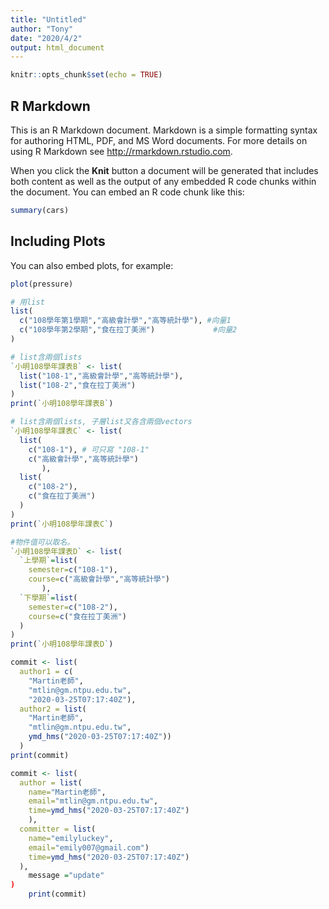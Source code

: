 ```yaml
---
title: "Untitled"
author: "Tony"
date: "2020/4/2"
output: html_document
---
```


```r
knitr::opts_chunk$set(echo = TRUE)
```

## R Markdown

This is an R Markdown document. Markdown is a simple formatting syntax for authoring HTML, PDF, and MS Word documents. For more details on using R Markdown see <http://rmarkdown.rstudio.com>.

When you click the **Knit** button a document will be generated that includes both content as well as the output of any embedded R code chunks within the document. You can embed an R code chunk like this:

```r
summary(cars)
```

## Including Plots

You can also embed plots, for example:

```r
plot(pressure)
```

```r
# 用list
list(
  c("108學年第1學期","高級會計學","高等統計學"), #向量1
  c("108學年第2學期","食在拉丁美洲")             #向量2
)  
```

```r
# list含兩個lists
`小明108學年課表B` <- list(
  list("108-1","高級會計學","高等統計學"),
  list("108-2","食在拉丁美洲")
)
print(`小明108學年課表B`)
```

```r
# list含兩個lists, 子層list又各含兩個vectors
`小明108學年課表C` <- list(
  list(
    c("108-1"), # 可只寫 "108-1"
    c("高級會計學","高等統計學")
       ),
  list(
    c("108-2"),
    c("食在拉丁美洲")
  )
)
print(`小明108學年課表C`)
```

```r
#物件值可以取名。
`小明108學年課表D` <- list(
  `上學期`=list(
    semester=c("108-1"), 
    course=c("高級會計學","高等統計學")
       ),
  `下學期`=list(
    semester=c("108-2"),
    course=c("食在拉丁美洲")
  )
)
print(`小明108學年課表D`)

```

```r
commit <- list(
  author1 = c(
    "Martin老師",
    "mtlin@gm.ntpu.edu.tw",
    "2020-03-25T07:17:40Z"),
  author2 = list(
    "Martin老師",
    "mtlin@gm.ntpu.edu.tw",
    ymd_hms("2020-03-25T07:17:40Z"))
  )
print(commit)
```

```r
commit <- list(
  author = list(
    name="Martin老師",
    email="mtlin@gm.ntpu.edu.tw",
    time=ymd_hms("2020-03-25T07:17:40Z")
    ),
  committer = list(
    name="emilyluckey",
    email="emily007@gmail.com")
    time=ymd_hms("2020-03-25T07:17:40Z")
  ),
    message ="update"
)
    print(commit)
```

